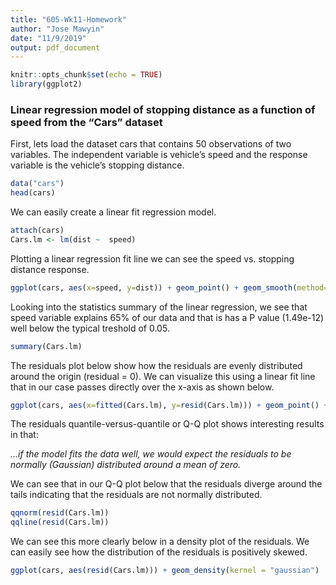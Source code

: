 ```yaml
---
title: "605-Wk11-Homework"
author: "Jose Mawyin"
date: "11/9/2019"
output: pdf_document
---
```


```r
knitr::opts_chunk$set(echo = TRUE)
library(ggplot2)
```

### Linear regression model of stopping distance as a function of speed from the "Cars" dataset

First, lets load the dataset cars that contains 50 observations of two variables. The independent variable is vehicle's speed and the response variable is the vehicle's stopping distance.

```r
data("cars")
head(cars)
```

We can easily create a linear fit regression model.

```r
attach(cars)
Cars.lm <- lm(dist ~  speed)
```

Plotting a linear regression fit line we can see the speed vs. stopping distance response.

```r
ggplot(cars, aes(x=speed, y=dist)) + geom_point() + geom_smooth(method='lm')
```

Looking into the statistics summary of the linear regression, we see that speed variable explains 65% of our data and that is has a P value (1.49e-12) well below the typical treshold of 0.05. 

```r
summary(Cars.lm)
```

The residuals plot below show how the residuals are evenly distributed around the origin (residual = 0). We can visualize this using a linear fit line that in our case passes directly over the x-axis as shown below.
```r
ggplot(cars, aes(x=fitted(Cars.lm), y=resid(Cars.lm))) + geom_point() + geom_smooth(method='lm')
```

The residuals quantile-versus-quantile or Q-Q plot shows interesting results in that:

*...if the model fits the data well, we would expect the residuals to be normally (Gaussian) distributed around a mean of zero.*

We can see that in our Q-Q plot below that the residuals diverge around the tails indicating that the residuals are not normally distributed.


```r

qqnorm(resid(Cars.lm))
qqline(resid(Cars.lm))
```

We can see this more clearly below in a density plot of the residuals. We can easily see how the distribution of the residuals is positively skewed.


```r
ggplot(cars, aes(resid(Cars.lm))) + geom_density(kernel = "gaussian") 
```





